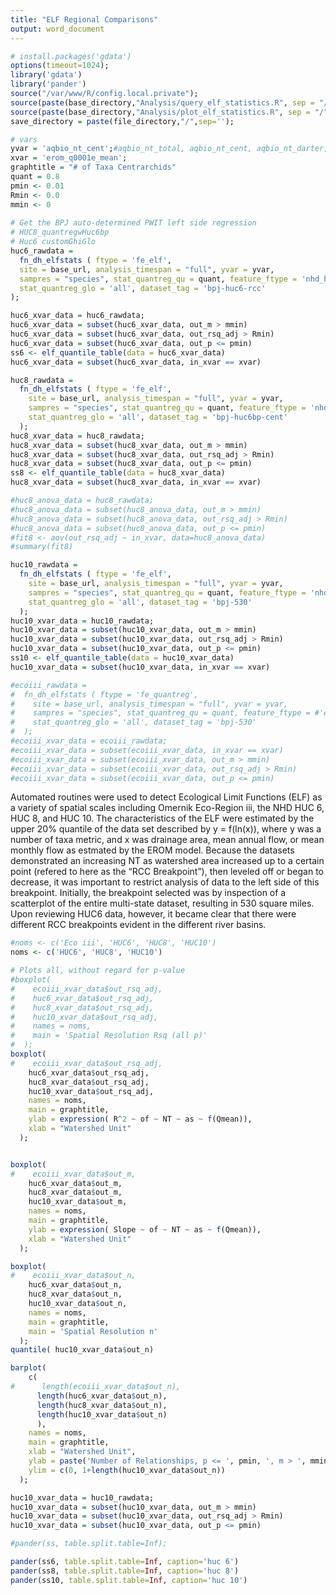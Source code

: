 ```yaml
---
title: "ELF Regional Comparisons"
output: word_document
---
```

  
```r
# install.packages('gdata')
options(timeout=1024);
library('gdata')
library('pander')
source("/var/www/R/config.local.private");
source(paste(base_directory,"Analysis/query_elf_statistics.R", sep = "/")); 
source(paste(base_directory,"Analysis/plot_elf_statistics.R", sep = "/")); 
save_directory = paste(file_directory,"/",sep='');

# vars
yvar = 'aqbio_nt_cent';#aqbio_nt_total, aqbio_nt_cent, aqbio_nt_darter, aqbio_nt_benins, aqbio_nt_minnow, aqbio_nt_cypr_native
xvar = 'erom_q0001e_mean';
graphtitle = "# of Taxa Centrarchids"
quant = 0.8
pmin <- 0.01
Rmin <- 0.0
mmin <- 0
  
# Get the BPJ auto-determined PWIT left side regression
# HUC8_quantregwHuc6bp
# Huc6 customGhiGlo
huc6_rawdata = 
  fn_dh_elfstats ( ftype = 'fe_elf', 
  site = base_url, analysis_timespan = "full", yvar = yvar,
  sampres = "species", stat_quantreg_qu = quant, feature_ftype = 'nhd_huc6', stat_quantreg_ghi = 'all', 
  stat_quantreg_glo = 'all', dataset_tag = 'bpj-huc6-rcc'
);

huc6_xvar_data = huc6_rawdata;
huc6_xvar_data = subset(huc6_xvar_data, out_m > mmin)
huc6_xvar_data = subset(huc6_xvar_data, out_rsq_adj > Rmin)
huc6_xvar_data = subset(huc6_xvar_data, out_p <= pmin)
ss6 <- elf_quantile_table(data = huc6_xvar_data)
huc6_xvar_data = subset(huc6_xvar_data, in_xvar == xvar)

huc8_rawdata = 
  fn_dh_elfstats ( ftype = 'fe_elf', 
    site = base_url, analysis_timespan = "full", yvar = yvar,
    sampres = "species", stat_quantreg_qu = quant, feature_ftype = 'nhd_huc8', stat_quantreg_ghi = 'all', 
    stat_quantreg_glo = 'all', dataset_tag = 'bpj-huc6bp-cent'
  );
huc8_xvar_data = huc8_rawdata;
huc8_xvar_data = subset(huc8_xvar_data, out_m > mmin)
huc8_xvar_data = subset(huc8_xvar_data, out_rsq_adj > Rmin)
huc8_xvar_data = subset(huc8_xvar_data, out_p <= pmin)
ss8 <- elf_quantile_table(data = huc8_xvar_data)
huc8_xvar_data = subset(huc8_xvar_data, in_xvar == xvar)

#huc8_anova_data = huc8_rawdata;
#huc8_anova_data = subset(huc8_anova_data, out_m > mmin)
#huc8_anova_data = subset(huc8_anova_data, out_rsq_adj > Rmin)
#huc8_anova_data = subset(huc8_anova_data, out_p <= pmin)
#fit8 <- aov(out_rsq_adj ~ in_xvar, data=huc8_anova_data)
#summary(fit8)

huc10_rawdata = 
  fn_dh_elfstats ( ftype = 'fe_elf',
    site = base_url, analysis_timespan = "full", yvar = yvar,
    sampres = "species", stat_quantreg_qu = quant, feature_ftype = 'nhd_huc10', stat_quantreg_ghi = 'all',
    stat_quantreg_glo = 'all', dataset_tag = 'bpj-530'
  );
huc10_xvar_data = huc10_rawdata;
huc10_xvar_data = subset(huc10_xvar_data, out_m > mmin)
huc10_xvar_data = subset(huc10_xvar_data, out_rsq_adj > Rmin)
huc10_xvar_data = subset(huc10_xvar_data, out_p <= pmin)
ss10 <- elf_quantile_table(data = huc10_xvar_data)
huc10_xvar_data = subset(huc10_xvar_data, in_xvar == xvar)

#ecoiii_rawdata = 
#  fn_dh_elfstats ( ftype = 'fe_quantreg',
#    site = base_url, analysis_timespan = "full", yvar = yvar,
#    sampres = "species", stat_quantreg_qu = quant, feature_ftype = #'ecoregion_iii', stat_quantreg_ghi = 'all',
#    stat_quantreg_glo = 'all', dataset_tag = 'bpj-530'
#  );
#ecoiii_xvar_data = ecoiii_rawdata;
#ecoiii_xvar_data = subset(ecoiii_xvar_data, in_xvar == xvar)
#ecoiii_xvar_data = subset(ecoiii_xvar_data, out_m > mmin)
#ecoiii_xvar_data = subset(ecoiii_xvar_data, out_rsq_adj > Rmin)
#ecoiii_xvar_data = subset(ecoiii_xvar_data, out_p <= pmin)

```
Automated routines were used to detect Ecological Limit Functions (ELF) as a variety of spatial scales including Omernik Eco-Region iii, the NHD HUC 6, HUC 8, and HUC 10.  The characteristics of the ELF were estimated by the upper 20% quantile of the data set described by y = f(ln(x)), where y was a number of taxa metric, and x was drainage area, mean annual flow, or mean monthly flow as estmated by the EROM model.  Because the datasets demonstrated an increasing NT as watershed area increased up to a certain point (refered to here as the "RCC Breakpoint"), then leveled off or began to decrease, it was important to restrict analysis of data to the left side of this breakpoint.  Initially, the breakpoint selected  was by inspection of a scatterplot of the entire multi-state dataset, resulting in 530 square miles.  Upon reviewing HUC6 data, however, it became clear that there were different RCC breakpoints evident in the different river basins.


```r
#noms <- c('Eco iii', 'HUC6', 'HUC8', 'HUC10')
noms <- c('HUC6', 'HUC8', 'HUC10')

# Plots all, without regard for p-value
#boxplot(
#    ecoiii_xvar_data$out_rsq_adj,
#    huc6_xvar_data$out_rsq_adj, 
#    huc8_xvar_data$out_rsq_adj, 
#    huc10_xvar_data$out_rsq_adj,
#    names = noms, 
#    main = 'Spatial Resolution Rsq (all p)'
#  );
boxplot(
#    ecoiii_xvar_data$out_rsq_adj, 
    huc6_xvar_data$out_rsq_adj, 
    huc8_xvar_data$out_rsq_adj, 
    huc10_xvar_data$out_rsq_adj,
    names = noms, 
    main = graphtitle,
    ylab = expression( R^2 ~ of ~ NT ~ as ~ f(Qmean)),
    xlab = "Watershed Unit"
  );


boxplot(
#    ecoiii_xvar_data$out_m, 
    huc6_xvar_data$out_m, 
    huc8_xvar_data$out_m, 
    huc10_xvar_data$out_m,
    names = noms, 
    main = graphtitle,
    ylab = expression( Slope ~ of ~ NT ~ as ~ f(Qmean)),
    xlab = "Watershed Unit"
  );

boxplot(
#    ecoiii_xvar_data$out_n,
    huc6_xvar_data$out_n, 
    huc8_xvar_data$out_n, 
    huc10_xvar_data$out_n,
    names = noms, 
    main = graphtitle,
    main = 'Spatial Resolution n'
  );
quantile( huc10_xvar_data$out_n)

barplot(
    c(
#      length(ecoiii_xvar_data$out_n), 
      length(huc6_xvar_data$out_n), 
      length(huc8_xvar_data$out_n), 
      length(huc10_xvar_data$out_n)
      ),
    names = noms, 
    main = graphtitle,
    xlab = "Watershed Unit",
    ylab = paste('Number of Relationships, p <= ', pmin, ', m > ', mmin, sep=''),
    ylim = c(0, 1+length(huc10_xvar_data$out_n))
  );

huc10_xvar_data = huc10_rawdata;
huc10_xvar_data = subset(huc10_xvar_data, out_m > mmin)
huc10_xvar_data = subset(huc10_xvar_data, out_rsq_adj > Rmin)
huc10_xvar_data = subset(huc10_xvar_data, out_p <= pmin)

```

```r
#pander(ss, table.split.table=Inf);

pander(ss6, table.split.table=Inf, caption='huc 6')
pander(ss8, table.split.table=Inf, caption='huc 8')
pander(ss10, table.split.table=Inf, caption='huc 10')
```
